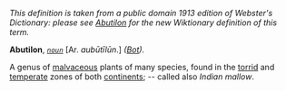 ''This definition is taken from a public domain 1913 edition of Webster's Dictionary: please see [[Abutilon]] for the new Wiktionary definition of this term.''

'''Abutilon''', ''<code>[[noun (part of speech)|noun]]</code>'' [Ar. ''aub&umacr;t&imacr;l&umacr;n''.] ''([[Bot (subject)|Bot]]).''

A genus of [[malvaceous]] plants of many species, found in the [[torrid]] and [[temperate]] zones of both [[continents]]; -- called also ''Indian mallow''.